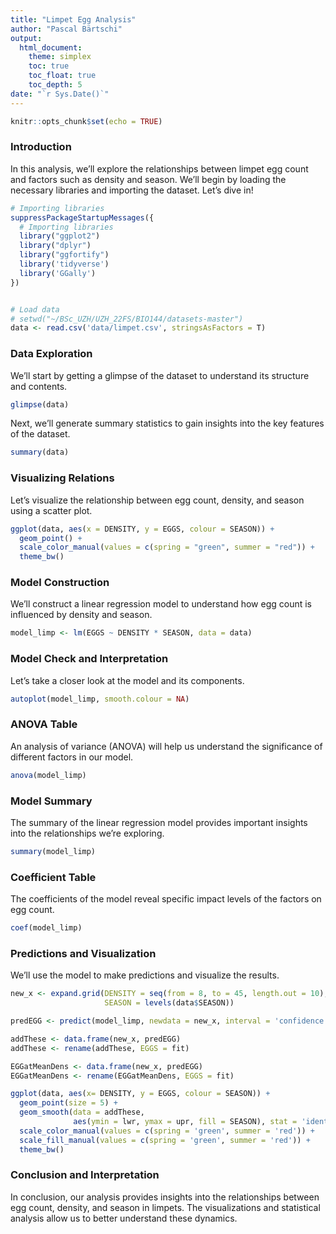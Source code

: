 ```yaml
---
title: "Limpet Egg Analysis"
author: "Pascal Bärtschi"
output:
  html_document:
    theme: simplex
    toc: true
    toc_float: true
    toc_depth: 5
date: "`r Sys.Date()`"
---
```


```r
knitr::opts_chunk$set(echo = TRUE)
```

### Introduction

In this analysis, we'll explore the relationships between limpet egg count and factors such as density and season. We'll begin by loading the necessary libraries and importing the dataset. Let's dive in!

```r
# Importing libraries
suppressPackageStartupMessages({
  # Importing libraries
  library("ggplot2")
  library("dplyr")
  library("ggfortify")
  library('tidyverse')
  library('GGally')
})


# Load data
# setwd("~/BSc_UZH/UZH_22FS/BIO144/datasets-master")
data <- read.csv('data/limpet.csv', stringsAsFactors = T)
```

### Data Exploration

We'll start by getting a glimpse of the dataset to understand its structure and contents.

```r

glimpse(data)
```

Next, we'll generate summary statistics to gain insights into the key features of the dataset.


```r

summary(data)
```

### Visualizing Relations

Let's visualize the relationship between egg count, density, and season using a scatter plot.

```r

ggplot(data, aes(x = DENSITY, y = EGGS, colour = SEASON)) + 
  geom_point() + 
  scale_color_manual(values = c(spring = "green", summer = "red")) +
  theme_bw()
```

### Model Construction

We'll construct a linear regression model to understand how egg count is influenced by density and season.

```r

model_limp <- lm(EGGS ~ DENSITY * SEASON, data = data)
```

### Model Check and Interpretation

Let's take a closer look at the model and its components.

```r
autoplot(model_limp, smooth.colour = NA)
```

### ANOVA Table

An analysis of variance (ANOVA) will help us understand the significance of different factors in our model.

```r

anova(model_limp)
```

### Model Summary

The summary of the linear regression model provides important insights into the relationships we're exploring.

```r

summary(model_limp)
```

### Coefficient Table

The coefficients of the model reveal specific impact levels of the factors on egg count.

```r

coef(model_limp)
```

### Predictions and Visualization

We'll use the model to make predictions and visualize the results.

```r

new_x <- expand.grid(DENSITY = seq(from = 8, to = 45, length.out = 10),
                     SEASON = levels(data$SEASON))

predEGG <- predict(model_limp, newdata = new_x, interval = 'confidence')

addThese <- data.frame(new_x, predEGG) 
addThese <- rename(addThese, EGGS = fit)

EGGatMeanDens <- data.frame(new_x, predEGG)
EGGatMeanDens <- rename(EGGatMeanDens, EGGS = fit)

ggplot(data, aes(x= DENSITY, y = EGGS, colour = SEASON)) + 
  geom_point(size = 5) +
  geom_smooth(data = addThese, 
              aes(ymin = lwr, ymax = upr, fill = SEASON), stat = 'identity') +
  scale_color_manual(values = c(spring = 'green', summer = 'red')) +
  scale_fill_manual(values = c(spring = 'green', summer = 'red')) +
  theme_bw()

```

### Conclusion and Interpretation

In conclusion, our analysis provides insights into the relationships between egg count, density, and season in limpets. The visualizations and statistical analysis allow us to better understand these dynamics.